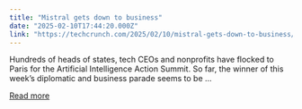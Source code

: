 ```yaml
---
title: "Mistral gets down to business"
date: "2025-02-10T17:44:20.000Z"
link: "https://techcrunch.com/2025/02/10/mistral-gets-down-to-business/"
---
```


Hundreds of heads of states, tech CEOs and nonprofits have flocked to Paris for the Artificial Intelligence Action Summit. So far, the winner of this week’s diplomatic and business parade seems to be ...

[Read more](https://techcrunch.com/2025/02/10/mistral-gets-down-to-business/)
